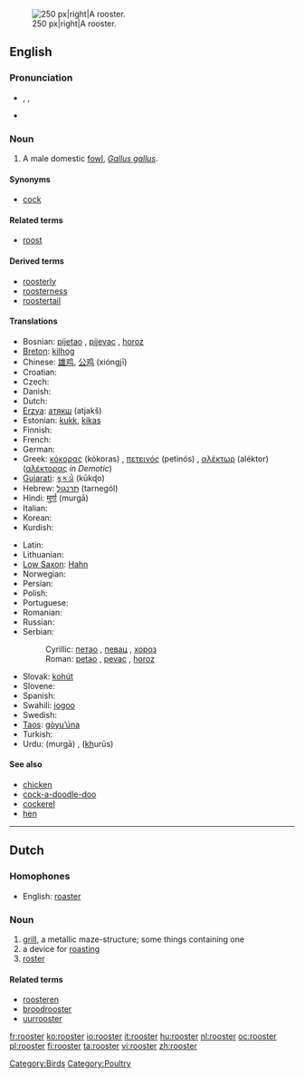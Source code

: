 [[Image:Rooster04 adjusted.jpg|thumb|250 px|right|A rooster.]]
==English==
{{wikipedia}}

===Pronunciation===
* {{enPR|roo͞'stər}}, {{IPA|/ˈruːstə(r)/}}, {{SAMPA|/"ru:st@(r)/}}
* {{audio|en-us-rooster.ogg|Audio (US)}}
*: {{rhymes|uːstə(r)}}

===Noun===
{{en-noun}}

# A male domestic [[fowl]], ''[[Gallus gallus]]''.

====Synonyms====
* [[cock]]

====Related terms====
* [[roost]]

====Derived terms====
* [[roosterly]]
* [[roosterness]]
* [[roostertail]]

====Translations====
{{trans-top|male domestic fowl}}
* Bosnian: [[pijetao]] {{m}}, [[pijevac]] {{m}}, [[horoz]] {{m}}
* [[Breton]]: [[kilhog]] {{m}}
* Chinese: [[雄鸡]], [[公鸡]] (xióngjī)
* Croatian: {{t+|hr|pijetao|alt=pijétao|m}}
* Czech: {{t-|cs|kohout|m}}
* Danish: {{t-|da|hane|c}}
* Dutch: {{t+|nl|haan|m}}
* [[Erzya]]: [[атякш]] (atjakš)
* Estonian: [[kukk]], [[kikas]]
* Finnish: {{t+|fi|kukko}}
* French: {{t+|fr|coq|m}}
* German: {{t+|de|Hahn|m}}
* Greek: [[κόκορας]] (kókoras) {{m}}, [[πετεινός]] (petinós) {{m}}, [[αλέκτωρ]] (aléktor) ([[αλέκτορας]] ''in Demotic'') {{m}}
* [[Gujarati]]: [[કૂકડો]] (kūkɖo) {{m}}
* Hebrew: [[תרנגול]] (tarnegól) {{m}}
* Hindi: [[मुर्ग़ा]] (mur<u>g</u>ā) {{m}}
* Italian: {{t+|it|gallo|m}}
* Korean: {{t-|ko|수닭|tr=sudak|sc=Hang}}
* Kurdish: {{KUchar|[[که‌ڵه‌شێر]]}}
{{trans-mid}}
* Latin: {{t+|la|gallus|m}}
* Lithuanian: {{t+|lt|gaidys|m|xs=Lithuanian}}
* [[Low Saxon]]: [[Hahn]] {{m}}
* Norwegian: {{t+|no|hane|m}}
* Persian: {{t+|fa|خروس|sc=fa-Arab|xs=Persian}}
* Polish: {{t+|pl|kogut|m}}
* Portuguese: {{t+|pt|galo|m}}
* Romanian: {{t-|ro|cocoş|m}}
* Russian: {{t+|ru|петух|m|tr=petúx|sc=Cyrl}}
* Serbian:
*: Cyrillic: [[петао]] {{m}}, [[певац]] {{m}}, [[хороз]] {{m}}
*: Roman: [[petao]] {{m}}, [[pevac]] {{m}}, [[horoz]] {{m}}
* Slovak: [[kohút]] {{m}}
* Slovene: {{t+|sl|petelin|m}}
* Spanish: {{t+|es|gallo|m}}
* Swahili: [[jogoo]]
* Swedish: {{t+|sv|tupp|c}}
* [[Taos]]: [[gòyu’úna]]
* Turkish: {{t+|tr|horoz}}
* Urdu: {{ur-Arab|[[مرغا]]}} (mur<u>g</u>ā) {{m}}, {{ur-Arab|[[خروس]]}} (<u>kh</u>urūs) {{m}}
{{trans-bottom}}

====See also====
* [[chicken]]
* [[cock-a-doodle-doo]]
* [[cockerel]]
* [[hen]]

[[Category:Birds]]
[[Category:Poultry]]

----

==Dutch==

===Homophones===
* English: [[roaster]]

===Noun===
{{nl-noun|roosters|roostertje}} {{m}}

# [[grill]], a metallic maze-structure; some things containing one
# a device for [[roasting]]
# [[roster]]

====Related terms====
* [[roosteren]]
* [[broodrooster]]
* [[uurrooster]]

[[fr:rooster]]
[[ko:rooster]]
[[io:rooster]]
[[it:rooster]]
[[hu:rooster]]
[[nl:rooster]]
[[oc:rooster]]
[[pl:rooster]]
[[fi:rooster]]
[[ta:rooster]]
[[vi:rooster]]
[[zh:rooster]]